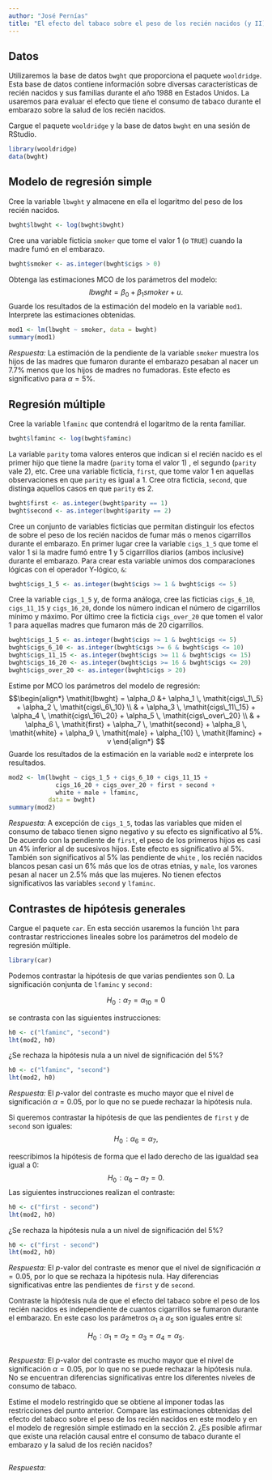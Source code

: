 ```yaml
---
author: "José Pernías"
title: "El efecto del tabaco sobre el peso de los recién nacidos (y II)"
---
```


## Datos

Utilizaremos la base de datos `bwght` que proporciona el paquete `wooldridge`. Esta base de datos contiene información sobre diversas características de recién nacidos y sus familias durante el año 1988 en Estados Unidos. La usaremos para evaluar el efecto que tiene el consumo de tabaco durante el embarazo sobre la salud de los recién nacidos.

::: {.callout-note appearance="simple"}
Cargue el paquete `wooldridge` y la base de datos `bwght` en una sesión de RStudio.
:::

```r
library(wooldridge)
data(bwght)
```

## Modelo de regresión simple

::: {.callout-note appearance="simple"}
Cree la variable `lbwght` y almacene en ella el logaritmo del peso de los recién nacidos.
:::

```r
bwght$lbwght <- log(bwght$bwght)
```

::: {.callout-note appearance="simple"}
Cree una variable ficticia `smoker` que tome el valor 1 (o `TRUE`) cuando la madre fumó en el embarazo.
:::

```r
bwght$smoker <- as.integer(bwght$cigs > 0)
```

::: {.callout-note appearance="simple"}
Obtenga las estimaciones MCO de los parámetros del modelo: $$
      \mathit{lbwght} = \beta_0 + \beta_1 \mathit{smoker} + u.
$$Guarde los resultados de la estimación del modelo en la variable `mod1`. Interprete las estimaciones obtenidas.
:::

```r
mod1 <- lm(lbwght ~ smoker, data = bwght)
summary(mod1)
```

*Respuesta:* La estimación de la pendiente de la variable `smoker` muestra los hijos de las madres que fumaron durante el embarazo pesaban al nacer un 7.7% menos que los hijos de madres no fumadoras. Este efecto es significativo para $\alpha = 5\%$.

## Regresión múltiple

::: {.callout-note appearance="simple"}
Cree la variable `lfaminc` que contendrá el logaritmo de la renta familiar.
:::

```r
bwght$lfaminc <- log(bwght$faminc)
```

::: {.callout-note appearance="simple"}
La variable `parity` toma valores enteros que indican si el recién nacido es el primer hijo que tiene la madre (`parity` toma el valor 1) , el segundo (`parity` vale 2), etc. Cree una variable ficticia, `first`, que tome valor 1 en aquellas observaciones en que `parity` es igual a 1. Cree otra ficticia, `second`, que distinga aquellos casos en que `parity` es 2.
:::

```r
bwght$first <- as.integer(bwght$parity == 1)
bwght$second <- as.integer(bwght$parity == 2)
```

::: {.callout-note appearance="simple"}
Cree un conjunto de variables ficticias que permitan distinguir los efectos de sobre el peso de los recién nacidos de fumar más o menos cigarrillos durante el embarazo. En primer lugar cree la variable `cigs_1_5` que tome el valor 1 si la madre fumó entre 1 y 5 cigarrillos diarios (ambos inclusive) durante el embarazo. Para crear esta variable unimos dos comparaciones lógicas con el operador Y-lógico, `&`:

``` r
bwght$cigs_1_5 <- as.integer(bwght$cigs >= 1 & bwght$cigs <= 5)
```

Cree la variable `cigs_1_5` y, de forma análoga, cree las ficticias `cigs_6_10`, `cigs_11_15` y `cigs_16_20`, donde los número indican el número de cigarrillos mínimo y máximo. Por último cree la ficticia `cigs_over_20` que tomen el valor 1 para aquellas madres que fumaron más de 20 cigarrillos.
:::

```r
bwght$cigs_1_5 <- as.integer(bwght$cigs >= 1 & bwght$cigs <= 5)
bwght$cigs_6_10 <- as.integer(bwght$cigs >= 6 & bwght$cigs <= 10)
bwght$cigs_11_15 <- as.integer(bwght$cigs >= 11 & bwght$cigs <= 15)
bwght$cigs_16_20 <- as.integer(bwght$cigs >= 16 & bwght$cigs <= 20)
bwght$cigs_over_20 <- as.integer(bwght$cigs > 20)
```

::: {.callout-note appearance="simple"}
Estime por MCO los parámetros del modelo de regresión: $$\begin{align*}
      \mathit{lbwght} = \alpha_0 
         &+ \alpha_1 \, \mathit{cigs\_1\_5}
         + \alpha_2 \, \mathit{cigs\_6\_10} \\ 
         & + \alpha_3 \, \mathit{cigs\_11\_15} 
         + \alpha_4 \, \mathit{cigs\_16\_20} 
         + \alpha_5 \, \mathit{cigs\_over\_20} \\
         & + \alpha_6 \, \mathit{first} 
         + \alpha_7 \, \mathit{second} 
         + \alpha_8  \, \mathit{white} 
         + \alpha_9 \, \mathit{male} 
         + \alpha_{10} \, \mathit{lfaminc} 
         + v
    \end{align*}
      $$Guarde los resultados de la estimación en la variable `mod2` e interprete los resultados.
:::

```r
mod2 <- lm(lbwght ~ cigs_1_5 + cigs_6_10 + cigs_11_15 +
             cigs_16_20 + cigs_over_20 + first + second +
             white + male + lfaminc, 
           data = bwght)
summary(mod2)
```

*Respuesta:* A excepción de `cigs_1_5`, todas las variables que miden el consumo de tabaco tienen signo negativo y su efecto es significativo al 5%. De acuerdo con la pendiente de `first`, el peso de los primeros hijos es casi un 4% inferior al de sucesivos hijos. Este efecto es significativo al 5%. También son significativos al 5% las pendiente de `white` , los recién nacidos blancos pesan casi un 6% más que los de otras etnias, y `male`, los varones pesan al nacer un 2.5% más que las mujeres. No tienen efectos significativos las variables `second` y `lfaminc`.

## Contrastes de hipótesis generales

::: {.callout-note appearance="simple"}
Cargue el paquete `car`. En esta sección usaremos la función `lht` para contrastar restricciones lineales sobre los parámetros del modelo de regresión múltiple.
:::

```r
library(car)
```

::: {.callout-note appearance="simple"}
Podemos contrastar la hipótesis de que varias pendientes son 0. La significación conjunta de `lfaminc` y `second:`

$$
H_0\!: \alpha_7 = \alpha_{10} = 0
$$

se contrasta con las siguientes instrucciones:

``` r
h0 <- c("lfaminc", "second") 
lht(mod2, h0)
```

¿Se rechaza la hipótesis nula a un nivel de significación del 5%?
:::

```r
h0 <- c("lfaminc", "second") 
lht(mod2, h0)
```

*Respuesta:* El *p*-valor del contraste es mucho mayor que el nivel de significación $\alpha = 0.05$, por lo que no se puede rechazar la hipótesis nula.

::: {.callout-note appearance="simple"}
Si queremos contrastar la hipótesis de que las pendientes de `first` y de `second` son iguales:\
$$H_0\!: \alpha_6 = \alpha_{7},$$

reescribimos la hipótesis de forma que el lado derecho de las igualdad sea igual a $0$: $$
H_0\!: \alpha_6 - \alpha_{7} = 0.
$$ Las siguientes instrucciones realizan el contraste:

``` r
h0 <- c("first - second") 
lht(mod2, h0)
```

¿Se rechaza la hipótesis nula a un nivel de significación del 5%?
:::

```r
h0 <- c("first - second") 
lht(mod2, h0)
```

*Respuesta:* El *p*-valor del contraste es menor que el nivel de significación $\alpha = 0.05$, por lo que se rechaza la hipótesis nula. Hay diferencias significativas entre las pendientes de `first` y de `second`.

::: {.callout-note appearance="simple"}
Contraste la hipótesis nula de que el efecto del tabaco sobre el peso de los recién nacidos es independiente de cuantos cigarrillos se fumaron durante el embarazo. En este caso los parámetros $\alpha_1$ a $\alpha_5$ son iguales entre sí:

$$
H_0\!: \alpha_1 = \alpha_{2} = \alpha_{3} = \alpha_{4} = \alpha_{5}.
$$
:::

```r

```

*Respuesta:* El *p*-valor del contraste es mucho mayor que el nivel de significación $\alpha = 0.05$, por lo que no se puede rechazar la hipótesis nula. No se encuentran diferencias significativas entre los diferentes niveles de consumo de tabaco.

::: {.callout-note appearance="simple"}
Estime el modelo restringido que se obtiene al imponer todas las restricciones del punto anterior. Compare las estimaciones obtenidas del efecto del tabaco sobre el peso de los recién nacidos en este modelo y en el modelo de regresión simple estimado en la sección 2. ¿Es posible afirmar que existe una relación causal entre el consumo de tabaco durante el embarazo y la salud de los recién nacidos?
:::

```r

```

*Respuesta:* 

